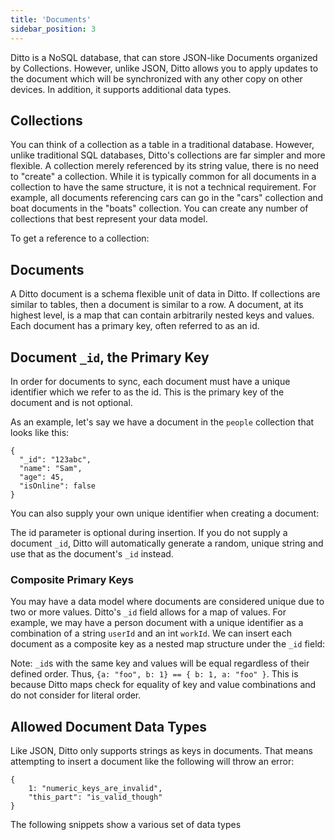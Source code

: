 ```yaml
---
title: 'Documents'
sidebar_position: 3
---
```



Ditto is a NoSQL database, that can store JSON-like Documents organized by Collections. However, unlike JSON, Ditto allows you to apply updates to the document which will be synchronized with any other copy on other devices. In addition, it supports additional data types.

## Collections

You can think of a collection as a table in a traditional database. However,
unlike traditional SQL databases, Ditto's collections are far simpler and more
flexible. A collection merely referenced by its string value, there is no need
to "create" a collection. While it is typically common for all documents in a
collection to have the same structure, it is not a technical requirement. For
example, all documents referencing cars can go in the "cars" collection and boat
documents in the "boats" collection. You can create any number of collections
that best represent your data model.

To get a reference to a collection:

<SnippetGroup
  name='datamodel' 
/>

## Documents

A Ditto document is a schema flexible unit of data in Ditto. If collections are
similar to tables, then a document is similar to a row. A document, at its
highest level, is a map that can contain arbitrarily nested keys and values.
Each document has a primary key, often referred to as an id.

## Document `_id`, the Primary Key
In order for documents to sync, each document must have a unique identifier
which we refer to as the id. This is the primary key of the document and is not
optional.

As an example, let's say we have a document in the `people` collection that looks like this:

```jsonc
{
  "_id": "123abc",
  "name": "Sam",
  "age": 45,
  "isOnline": false
}
```

You can also supply your own unique identifier when creating a document:

<SnippetGroup
  name='upsert-id' 
/>

The id parameter is optional during insertion. If you do not supply a document `_id`, Ditto will automatically generate a random, unique string and use that as the document's `_id` instead.

<SnippetGroup
  name='upsert' 
/>


### Composite Primary Keys

You may have a data model where documents are considered unique due to two or more values. Ditto's `_id` field allows for a map of values. For example, we may have a person document with a unique identifier as a combination of a string `userId` and an int `workId`. We can insert each document as a composite key as a nested map structure under the `_id` field:

<SnippetGroup
  name='upsert-composite-primary-key' 
/>


Note: `_id`s with the same key and values will be equal regardless of their defined order. Thus,  `{a: "foo", b: 1} == { b: 1, a: "foo" }`. This is because Ditto maps check for equality of key and value combinations and do not consider for literal order.


## Allowed Document Data Types

Like JSON, Ditto only supports strings as keys in documents. That means attempting to insert a document like the following will throw an error:

```jsonc
{
    1: "numeric_keys_are_invalid",
    "this_part": "is_valid_though"
}
```

The following snippets show a various set of data types


<SnippetGroup
  name='upsert-datatypes' 
/>
